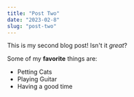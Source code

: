```yaml
---
title: "Post Two"
date: "2023-02-8"
slug: "post-two"
---
```


This is my second blog post! Isn't it *great*?

Some of my **favorite** things are:

* Petting Cats
* Playing Guitar 
* Having a good time